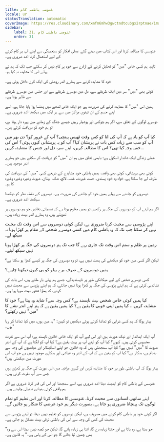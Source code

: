 ```yaml
---
title: غنوصی باطنی کام
locale: ur
statusTranslation: automatic
coverImage: https://res.cloudinary.com/xmfm6mhw3gwctndtcubgx2rptnae/image/upload/v1740468922/small_cover_tratado_de_psicologia_revolucionaria_a4c0dca4e0.webp
sidebar:
    label: 31. غنوصی باطنی کام
    order: 31
---
```

غنوسس کا مطالعہ کرنا اور اس کتاب میں دیئے گئے عملی افکار کو سنجیدگی سے اپنے آپ پر کام کرنے کے لیے استعمال کرنا اشد ضروری ہے۔

تاہم، ہم کسی خاص "میں" کو تحلیل کرنے کے ارادے سے خود پر کام نہیں کر سکتے جب تک کہ ہم نے پہلے اس کا مشاہدہ نہ کیا ہو۔

خود کا مشاہدہ کرنے سے ہمارے اندر روشنی کی ایک کرن داخل ہوتی ہے۔

کوئی بھی "میں" سر میں ایک طریقے سے، دل میں دوسرے طریقے سے اور جنس میں دوسرے طریقے سے ظاہر ہوتا ہے۔

ہمیں اس "میں" کا مشاہدہ کرنے کی ضرورت ہے جو ایک خاص لمحے میں پھنسا ہوا پایا جاتا ہے، اسے اپنے جسم کے ان تینوں مراکز میں سے ہر ایک میں دیکھنا اشد ضروری ہے۔

دوسرے لوگوں کے تعلق سے، اگر ہم چوکس اور ہوشیار رہیں جیسے جنگ کے زمانے میں پہرہ دار ہوتا ہے، تو ہم خود کو دریافت کرتے ہیں۔

کیا آپ کو یاد ہے کہ آپ کی انا کو کس وقت ٹھیس پہنچی؟ آپ کے غرور کو؟ دن بھر میں آپ کو سب سے زیادہ کس بات نے پریشان کیا؟ آپ کو یہ پریشانی کیوں ہوئی؟ اس کی خفیہ وجہ کیا تھی؟ اس کا مطالعہ کریں، اپنے سر، دل اور جنس کا مشاہدہ کریں...

عملی زندگی ایک شاندار اسکول ہے؛ باہمی تعلق میں ہم ان "میں" کو دریافت کر سکتے ہیں جو ہمارے اندر موجود ہیں۔

کوئی بھی پریشانی، کوئی بھی واقعہ، ہمیں باطنی خود مشاہدے کے ذریعے کسی "میں" کی دریافت کی طرف لے جا سکتا ہے، خواہ وہ خود پسندی، حسد، غیرت، غصہ، لالچ، شک، بہتان، شہوت وغیرہ وغیرہ وغیرہ کا ہو۔

دوسروں کو جاننے سے پہلے ہمیں خود کو جاننے کی ضرورت ہے۔ دوسروں کے نقطہ نظر کو دیکھنا سیکھنا اشد ضروری ہے۔

اگر ہم اپنے آپ کو دوسروں کی جگہ پر رکھیں تو ہمیں معلوم ہوتا ہے کہ نفسیاتی نقائص جو ہم دوسروں پر تھوپتے ہیں، وہ ہمارے اندر بہت زیادہ ہیں۔

اپنے پڑوسی سے محبت کرنا ضروری ہے، لیکن کوئی دوسروں سے اس وقت تک محبت نہیں کر سکتا جب تک کہ وہ باطنی کام میں کسی دوسرے شخص کے مقام پر کھڑا ہونا نہ سیکھ لے۔

زمین پر ظلم و ستم اس وقت تک جاری رہے گا جب تک ہم دوسروں کی جگہ پر کھڑا ہونا نہیں سیکھ لیتے۔

لیکن اگر کسی میں خود کو دیکھنے کی ہمت نہیں ہے، تو وہ دوسروں کی جگہ پر کیسے کھڑا ہو سکتا ہے؟

ہمیں دوسروں کے صرف برے پہلو کو ہی کیوں دیکھنا چاہیے؟

کسی دوسرے شخص کے لیے میکانکی طور پر ناپسندیدگی، جسے ہم پہلی بار ملتے ہیں، اس بات کی نشاندہی کرتی ہے کہ ہم اپنے پڑوسی کی جگہ پر کھڑا ہونا نہیں جانتے، کہ ہم اپنے پڑوسی سے محبت نہیں کرتے، کہ ہمارا شعور بہت سویا ہوا ہے۔

کیا ہمیں کوئی خاص شخص بہت ناپسند ہے؟ کس وجہ سے؟ شاید وہ پیتا ہے؟ خود کا مشاہدہ کریں... کیا ہمیں اپنی خوبی کا یقین ہے؟ کیا ہمیں یقین ہے کہ ہم اپنے اندر نشے کا "میں" نہیں رکھتے؟

بہتر ہوگا کہ ہم کسی شرابی کو تماشا کرتے ہوئے دیکھیں تو کہیں: "یہ میں ہوں، میں کیا تماشا کر رہا ہوں۔"

آپ ایک ایماندار اور نیک عورت ہیں اور اس لیے آپ کو ایک خاص خاتون ناپسند ہے؛ آپ اس سے نفرت محسوس کرتی ہیں۔ کیوں؟ کیا آپ کو اپنے آپ پر بہت یقین ہے؟ کیا آپ کو لگتا ہے کہ آپ کے اندر شہوت کا "میں" نہیں ہے؟ کیا آپ سمجھتی ہیں کہ وہ خاتون جو اپنے اسکینڈلز اور عیاشیوں کی وجہ سے بدنام ہے، بدکار ہے؟ کیا آپ کو یقین ہے کہ آپ کے اندر وہ عیاشی اور بدکاری موجود نہیں ہے جو آپ اس عورت میں دیکھتی ہیں؟

بہتر ہوگا کہ آپ باطنی طور پر خود کا مشاہدہ کریں اور گہری مراقبہ میں اس عورت کی جگہ پر کھڑی ہوں جس سے آپ نفرت کرتی ہیں۔

غنوسس کے باطنی کام کو اہمیت دینا اشد ضروری ہے، اسے سمجھنا اور اس کی قدر کرنا ضروری ہے اگر ہم واقعی کوئی بنیادی تبدیلی چاہتے ہیں۔

اپنے ساتھی انسانوں سے محبت کرنا، غنوسس کا مطالعہ کرنا اور اس تعلیم کو تمام لوگوں تک پہنچانا ضروری ہو جاتا ہے، بصورت دیگر ہم خود غرضی کا شکار ہو جائیں گے۔

اگر کوئی خود پر باطنی کام کرنے میں مصروف ہے، لیکن دوسروں کو تعلیم نہیں دیتا، تو اپنے پڑوسی سے محبت کی کمی کی وجہ سے اس کی باطنی ترقی بہت مشکل ہو جاتی ہے۔

"جو دیتا ہے، وہ پاتا ہے اور جتنا زیادہ دے گا، اتنا ہی زیادہ پائے گا، لیکن جو کچھ نہیں دیتا اس سے وہ بھی چھین لیا جائے گا جو اس کے پاس ہے۔" یہ قانون ہے۔

